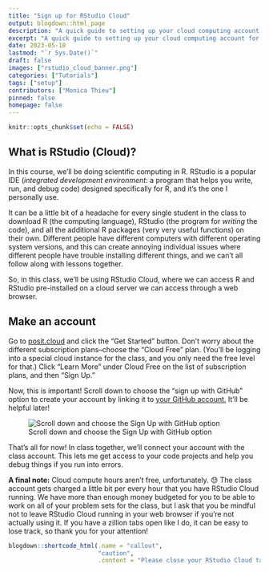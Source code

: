 ```yaml
---
title: "Sign up for RStudio Cloud"
output: blogdown::html_page
description: "A quick guide to setting up your cloud computing account for the course."
excerpt: "A quick guide to setting up your cloud computing account for the course."
date: 2023-05-18
lastmod: "`r Sys.Date()`"
draft: false
images: ["rstudio_cloud_banner.png"]
categories: ["Tutorials"]
tags: ["setup"]
contributors: ["Monica Thieu"]
pinned: false
homepage: false
---
```


```r
knitr::opts_chunk$set(echo = FALSE)
```

## What is RStudio (Cloud)?

In this course, we'll be doing scientific computing in R. RStudio is a popular IDE (_integrated development environment:_ a program that helps you write, run, and debug code) designed specifically for R, and it's the one I personally use.

It can be a little bit of a headache for every single student in the class to download R (the computing language), RStudio (the program for _writing_ the code), and all the additional R packages (very very useful functions) on their own. Different people have different computers with different operating system versions, and this can create annoying individual issues where different people have trouble installing different things, and we can't all follow along with lessons together.

So, in this class, we'll be using RStudio Cloud, where we can access R and RStudio pre-installed on a cloud server we can access through a web browser.

## Make an account

Go to [posit.cloud](https://posit.cloud) and click the "Get Started" button. Don't worry about the different subscription plans--choose the "Cloud Free" plan. (You'll be logging into a special cloud instance for the class, and you only need the free level for that.) Click "Learn More" under Cloud Free on the list of subscription plans, and then "Sign Up."

Now, this is important! Scroll down to choose the "sign up with GitHub" option to create your account by linking it to [your GitHub account.](../sign-up-for-github/) It'll be helpful later!

![Scroll down and choose the Sign Up with GitHub option](posit_cloud_signup.png)

That's all for now! In class together, we'll connect your account with the class account. This lets me get access to your code projects and help you debug things if you run into errors.

**A final note:** Cloud compute hours aren't free, unfortunately. 😓 The class account gets charged a little bit per every hour that you have RStudio Cloud running. We have more than enough money budgeted for you to be able to work on all of your problem sets for the class, but I ask that you be mindful not to leave RStudio Cloud running in your web browser if you're not actually using it. If you have a zillion tabs open like I do, it can be easy to lose track, so thank you for your attention!

```r
blogdown::shortcode_html(.name = "callout",
                         "caution",
                         .content = "Please close your RStudio Cloud tab when you're not using it so we don't get charged extra!")
```
